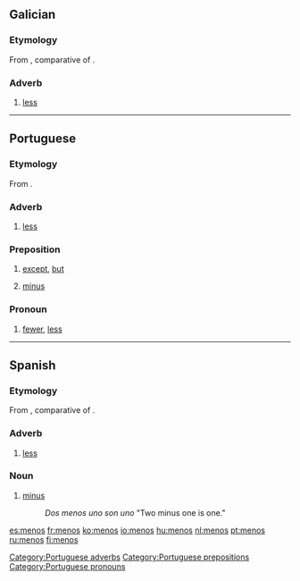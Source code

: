 ==Galician==

===Etymology===
From {{etyl|la|gl}} {{term|minus|lang=la}}, comparative of {{term|parum|lang=la}}.

===Adverb===
{{gl-adv}}

# [[less]]

----

==Portuguese==

===Etymology===
From {{etyl|la|pt}} {{term|minus|lang=la}}.

===Adverb===
{{infl|pt|preposition}}

# [[less]]

===Preposition===
{{infl|pt|preposition}}

# [[except]], [[but]]
# {{mathematics|lang=pt}} [[minus]]

===Pronoun===
{{infl|pt|preposition}}

# [[fewer]], [[less]]

[[Category:Portuguese adverbs]]
[[Category:Portuguese prepositions]]
[[Category:Portuguese pronouns]]

----

==Spanish==

===Etymology===
From {{etyl|la|es}} {{term|minus|lang=la}}, comparative of {{term|parum|lang=la}}.

===Adverb===
{{es-adv}}

# [[less]]

===Noun===
{{es-noun-m}}

# [[minus]]
#: ''Dos menos uno son uno'' "Two minus one is one."

[[es:menos]]
[[fr:menos]]
[[ko:menos]]
[[io:menos]]
[[hu:menos]]
[[nl:menos]]
[[pt:menos]]
[[ru:menos]]
[[fi:menos]]